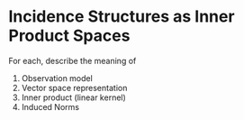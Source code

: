 # Incidence Structures as Inner Product Spaces

For each, describe the meaning of

1. Observation model
1. Vector space representation
1. Inner product (linear kernel)
1. Induced Norms


